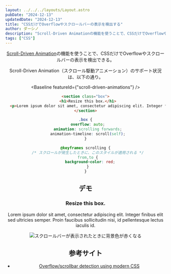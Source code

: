 ```yaml
---
layout: ../../../layouts/Layout.astro
pubDate: "2024-12-13"
updatedDate: "2024-12-13"
title: "CSSだけでOverflowやスクロールバーの表示を検出する"
author: ダーシノ
description: "Scroll-Driven Animationの機能を使うことで、CSSだけでOverflowやスクロールバーの表示を検出できる。Scroll-Driven Animation（スクロール駆動アニメーション）のサポート状況は、以下の通り。"
tags: ["CSS"]
---
```



<Header {...frontmatter} />

[Scroll-Driven Animation](https://developer.mozilla.org/ja/docs/Web/CSS/CSS_scroll-driven_animations)の機能を使うことで、CSSだけでOverflowやスクロールバーの表示を検出できる。

Scroll-Driven Animation（スクロール駆動アニメーション）のサポート状況は、以下の通り。

<Baseline featureId={"scroll-driven-animations"} />

```html
<section class="box">
  <h1>Resize this box.</h1>
  <p>Lorem ipsum dolor sit amet, consectetur adipiscing elit. Integer finibus elit sed ultricies semper. Proin faucibus sollicitudin nisi, id pellentesque lectus iaculis id.</p>
</section>
```

```css
.box {
  overflow: auto;
  animation: scrolling forwards;
  animation-timeline: scroll(self);
}

@keyframes scrolling {
  /* スクロールが発生したときに、このスタイルが適用される */
  from,to {
    background-color: red;
  }
}
```

## デモ

<section id="demo">
<section class="box">
  <h1>Resize this box.</h1>
  <p>Lorem ipsum dolor sit amet, consectetur adipiscing elit. Integer finibus elit sed ultricies semper. Proin faucibus sollicitudin nisi, id pellentesque lectus iaculis id.</p>
</section>
</section>

<style>{`
#demo {
  height: 300px;
  .box {
    justify-self: center;
    width: 40ch;
    resize: both;
    border: solid 4px;
    overflow: auto;
    animation: scrolling forwards;
    animation-timeline: scroll(self);
  }
}

@keyframes scrolling {
  from,to {
    background-color: red;
  }
}
`}</style>


![スクロールバーが表示されたときに背景色が赤くなる](./_detect-overflow.gif)

## 参考サイト

- [Overflow/scrollbar detection using modern CSS](https://css-tip.com/overflow-detection/)
